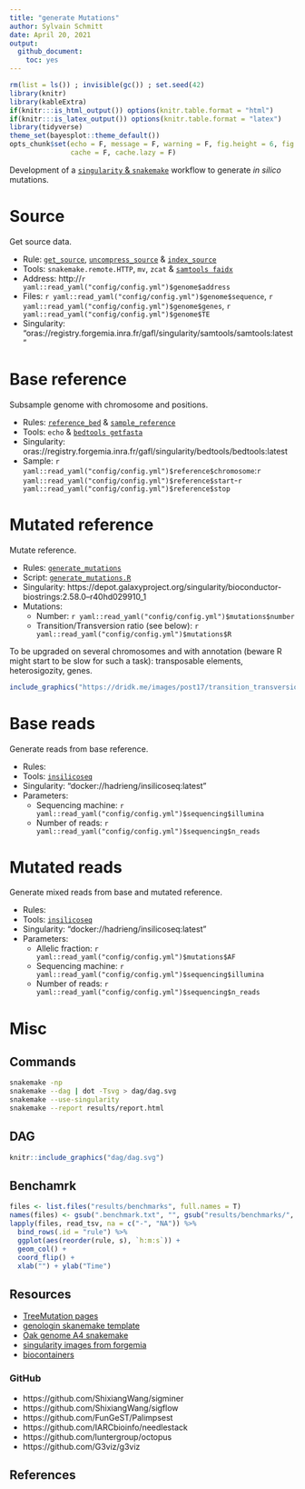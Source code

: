 ```yaml
---
title: "generate Mutations"
author: Sylvain Schmitt
date: April 20, 2021
output:
  github_document: 
    toc: yes
---
```


```r
rm(list = ls()) ; invisible(gc()) ; set.seed(42)
library(knitr)
library(kableExtra)
if(knitr:::is_html_output()) options(knitr.table.format = "html") 
if(knitr:::is_latex_output()) options(knitr.table.format = "latex") 
library(tidyverse)
theme_set(bayesplot::theme_default())
opts_chunk$set(echo = F, message = F, warning = F, fig.height = 6, fig.width = 8,
               cache = F, cache.lazy = F)
```

Development of a [`singularity` & `snakemake`](https://github.com/sylvainschmitt/snakemake_singularity) workflow to generate *in silico* mutations.

# Source

Get source data.

* Rule: [`get_source`](https://github.com/sylvainschmitt/generateMutations/blob/main/rules/get_source.smk), [`uncompress_source`](https://github.com/sylvainschmitt/generateMutations/blob/main/rules/uncompress_source.smk) & [`index_source`](https://github.com/sylvainschmitt/generateMutations/blob/main/rules/index_source.smk)
* Tools: `snakemake.remote.HTTP`, `mv`, `zcat` & [`samtools faidx`](http://www.htslib.org/doc/samtools-faidx.html)
* Address: http://`r yaml::read_yaml("config/config.yml")$genome$address`
* Files: `r yaml::read_yaml("config/config.yml")$genome$sequence`, `r yaml::read_yaml("config/config.yml")$genome$genes`, `r yaml::read_yaml("config/config.yml")$genome$TE`
* Singularity: "oras://registry.forgemia.inra.fr/gafl/singularity/samtools/samtools:latest"

# **Base** reference

Subsample genome with chromosome and positions.

* Rules: [`reference_bed`](https://github.com/sylvainschmitt/generateMutations/blob/main/rules/reference_bed.smk) & [`sample_reference`](https://github.com/sylvainschmitt/generateMutations/blob/main/rules/sample_reference.smk)
* Tools: `echo` & [`bedtools getfasta`](https://bedtools.readthedocs.io/en/latest/content/tools/getfasta.html)
* Singularity: oras://registry.forgemia.inra.fr/gafl/singularity/bedtools/bedtools:latest
* Sample: `r yaml::read_yaml("config/config.yml")$reference$chromosome`:`r yaml::read_yaml("config/config.yml")$reference$start`-`r yaml::read_yaml("config/config.yml")$reference$stop`

# **Mutated** reference

Mutate reference.

* Rules: [`generate_mutations`](https://github.com/sylvainschmitt/generateMutations/blob/main/rules/generate_mutations.smk)
* Script: [`generate_mutations.R`](https://bedtools.readthedocs.io/en/latest/content/scripts/generate_mutations.R)
* Singularity: https://depot.galaxyproject.org/singularity/bioconductor-biostrings:2.58.0--r40hd029910_1
* Mutations:
    * Number: `r yaml::read_yaml("config/config.yml")$mutations$number`
    * Transition/Transversion ratio (see below): `r yaml::read_yaml("config/config.yml")$mutations$R`

To be upgraded on several chromosomes and with annotation (beware R might start to be slow for such a task): transposable elements, heterosigozity, genes.

```r
include_graphics("https://dridk.me/images/post17/transition_transversion.png")
```

# **Base** reads

Generate reads from base reference.

* Rules:
* Tools: [`insilicoseq`](https://insilicoseq.readthedocs.io/en/latest/)
* Singularity:  "docker://hadrieng/insilicoseq:latest"
* Parameters:
    * Sequencing machine: `r yaml::read_yaml("config/config.yml")$sequencing$illumina` 
    * Number of reads: `r yaml::read_yaml("config/config.yml")$sequencing$n_reads` 

# **Mutated** reads

Generate mixed reads from base and mutated reference.

* Rules:
* Tools: [`insilicoseq`](https://insilicoseq.readthedocs.io/en/latest/)
* Singularity:  "docker://hadrieng/insilicoseq:latest"
* Parameters:
    * Allelic fraction: `r yaml::read_yaml("config/config.yml")$mutations$AF` 
    * Sequencing machine: `r yaml::read_yaml("config/config.yml")$sequencing$illumina` 
    * Number of reads: `r yaml::read_yaml("config/config.yml")$sequencing$n_reads` 

# Misc

## Commands

```bash
snakemake -np 
snakemake --dag | dot -Tsvg > dag/dag.svg
snakemake --use-singularity
snakemake --report results/report.html
```

## DAG

```r
knitr::include_graphics("dag/dag.svg")
```

## Benchamrk

```r
files <- list.files("results/benchmarks", full.names = T)
names(files) <- gsub(".benchmark.txt", "", gsub("results/benchmarks/", "", files))
lapply(files, read_tsv, na = c("-", "NA")) %>% 
  bind_rows(.id = "rule") %>% 
  ggplot(aes(reorder(rule, s), `h:m:s`)) +
  geom_col() +
  coord_flip() +
  xlab("") + ylab("Time")
```

## Resources

* [TreeMutation pages](https://treemutation.netlify.app/mutations-detection.html#in-silico-mutations)
* [genologin skanemake template](https://forgemia.inra.fr/bios4biol/workflows/-/tree/06c6a5cb3206a594f9a535ba8d3df3e64682a8bc/Snakemake/template_dev)
* [Oak genome A4 snakemake](https://forgemia.inra.fr/genome_a4/genome_a4)
* [singularity images from forgemia](https://forgemia.inra.fr/gafl/singularity)
* [biocontainers](https://biocontainers.pro/tools/bioconductor-biostrings)

### GitHub

* https://github.com/ShixiangWang/sigminer
* https://github.com/ShixiangWang/sigflow
* https://github.com/FunGeST/Palimpsest
* https://github.com/IARCbioinfo/needlestack
* https://github.com/luntergroup/octopus
* https://github.com/G3viz/g3viz

## References
